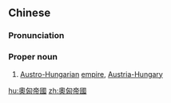 ==Chinese==
{{zh-forms|s=奥匈帝国|type=112}}

===Pronunciation===
{{zh-pron
|m=Ào-Xiōng dìguó
|cat=pn
}}

===Proper noun===
{{zh-proper noun}}

# [[Austro-Hungarian]] [[empire]], [[Austria-Hungary]] {{gloss|former country in Central Europe}}

{{zh-cat|Countries}}

[[hu:奧匈帝國]]
[[zh:奧匈帝國]]